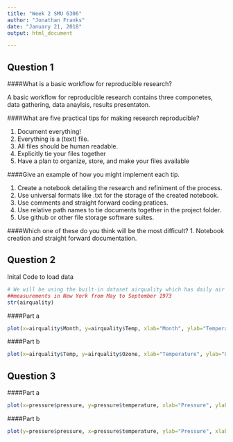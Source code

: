```yaml
---
title: "Week 2 SMU 6306"
author: "Jonathan Franks"
date: "January 21, 2018"
output: html_document

---
```


## Question 1

####What is a basic workflow for reproducible research?

A basic workflow for reproducible research contains three componetes, data gathering, data anaylsis, results presentaton. 


####What are five practical tips for making research reproducible?

1. Document everything!
2. Everything is a (text) file.
3. All files should be human readable.
4. Explicitly tie your files together
5. Have a plan to organize, store, and make your files available


####Give an example of how you might implement each tip.

1. Create a notebook detailing the research and refiniment of the process.
2. Use universal formats like .txt for the storage of the created notebook.
3. Use comments and straight forward coding pratices.
4. Use relative path names to tie documents together in the project folder.
5. Use github or other file storage software suites.


####Which one of these do you think will be the most difficult?
1. Notebook creation and straight forward documentation. 


## Question 2

Inital Code to load data
```r
# We will be using the built-in dataset airquality which has daily air quality 
##measurements in New York from May to September 1973
str(airquality)
```
####Part a

```r
plot(x=airquality$Month, y=airquality$Temp, xlab="Month", ylab="Temperature", main="Temperature by Month")
```


####Part b

```r
plot(x=airquality$Temp, y=airquality$Ozone, xlab="Temperature", ylab="Ozone", main="Temperature vs Ozone")
```

## Question 3

####Part a

```r
plot(x=pressure$pressure, y=pressure$temperature, xlab="Pressure", ylab="Temperature", main="Temperature vs Pressure" )
```
####Part b

```r
plot(y=pressure$pressure, x=pressure$temperature, ylab="Pressure", xlab="Temperature", main="Pressure vs Temperature" )
```



